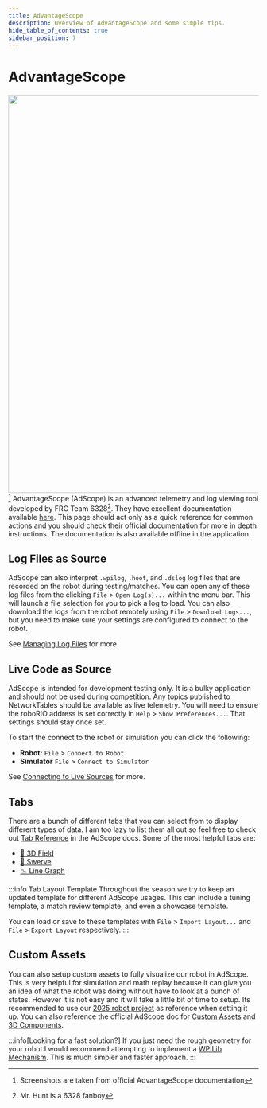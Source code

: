 ```yaml
---
title: AdvantageScope
description: Overview of AdvantageScope and some simple tips.
hide_table_of_contents: true
sidebar_position: 7
---
```



# AdvantageScope
<img src={adScope} width="800"/>[^1]
AdvantageScope (AdScope) is an advanced telemetry and log viewing tool developed by FRC Team 6328[^2]. They have excellent documentation available [here](https://docs.advantagescope.org/). This page should act only as a quick reference for common actions and you should check their official documentation for more in depth instructions. The documentation is also available offline in the application.

## Log Files as Source
AdScope can also interpret `.wpilog`, `.hoot`, and `.dslog` log files that are recorded on the robot during testing/matches. You can open any of these log files from the clicking `File` > `Open Log(s)...` within the menu bar. This will launch a file selection for you to pick a log to load. You can also download the logs from the robot remotely using `File` > `Download Logs...`, but you need to make sure your settings are configured to connect to the robot.

See [Managing Log Files](https://docs.advantagescope.org/getting-started/manage-files) for more.

## Live Code as Source
AdScope is intended for development testing only. It is a bulky application and should not be used during competition. Any topics published to NetworkTables should be available as live telemetry. You will need to ensure the roboRIO address is set correctly in `Help` > `Show Preferences...`. That settings should stay once set.

To start the connect to the robot or simulation you can click the following:
- **Robot:** `File` > `Connect to Robot`
- **Simulator** `File` > `Connect to Simulator`

See [Connecting to Live Sources](https://docs.advantagescope.org/getting-started/connect-live) for more.

## Tabs
There are a bunch of different tabs that you can select from to display different types of data. I am too lazy to list them all out so feel free to check out [Tab Reference](https://docs.advantagescope.org/category/tab-reference) in the AdScope docs. Some of the most helpful tabs are:
- [👀 3D Field](https://docs.advantagescope.org/tab-reference/3d-field)
- [🦀 Swerve](https://docs.advantagescope.org/tab-reference/swerve)
- [📉 Line Graph](https://docs.advantagescope.org/tab-reference/swerve)

:::info Tab Layout Template
Throughout the season we try to keep an updated template for different AdScope usages. This can include a tuning template, a match review template, and even a showcase template.

You can load or save to these templates with `File` > `Import Layout...` and `File` > `Export Layout` respectively.
:::

## Custom Assets
You can also setup custom assets to fully visualize our robot in AdScope. This is very helpful for simulation and math replay because it can give you an idea of what the robot was doing without have to look at a bunch of states. However it is not easy and it will take a little bit of time to setup. Its recommended to use our [2025 robot project](https://github.com/FRC-Team-4143/mainbot-2025/tree/develop/layouts/adscope-assets) as reference when setting it up. You can also reference the official AdScope doc for [Custom Assets](https://docs.advantagescope.org/more-features/custom-assets) and [3D Components](https://docs.advantagescope.org/tab-reference/3d-field#3d-components).

:::info[Looking for a fast solution?]
If you just need the rough geometry for your robot I would recommend attempting to implement a [WPILib Mechanism](https://docs.advantagescope.org/tab-reference/3d-field#mechanisms--components). This is much simpler and faster approach.
:::

[^1]: Screenshots are taken from official AdvantageScope documentation
[^2]: Mr. Hunt is a 6328 fanboy




